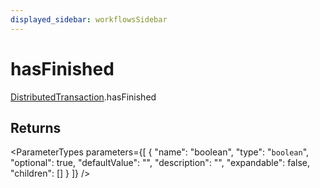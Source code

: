 ```yaml
---
displayed_sidebar: workflowsSidebar
---
```



# hasFinished

[DistributedTransaction](../../classes/DistributedTransaction.mdx).hasFinished

## Returns

<ParameterTypes parameters={[
  {
    "name": "boolean",
    "type": "`boolean`",
    "optional": true,
    "defaultValue": "",
    "description": "",
    "expandable": false,
    "children": []
  }
]} />
